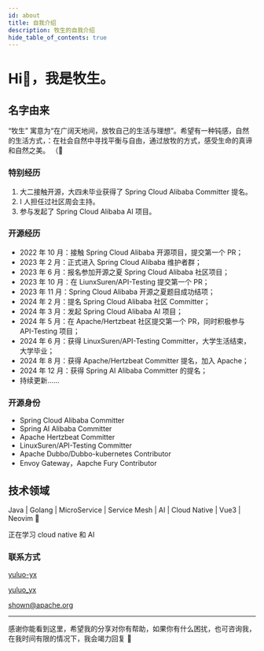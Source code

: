 ```yaml
---
id: about
title: 自我介绍
description: 牧生的自我介绍
hide_table_of_contents: true
---
```



# Hi👋，我是牧生。

## 名字由来

“牧生” 寓意为“在广阔天地间，放牧自己的生活与理想”。希望有一种钝感，自然的生活方式，：在社会自然中寻找平衡与自由，通过放牧的方式，感受生命的真谛和自然之美。 （🤔

### 特别经历

1. 大二接触开源，大四未毕业获得了 Spring Cloud Alibaba Committer 提名。
2. I 人担任过社区周会主持。
3. 参与发起了 Spring Cloud Alibaba AI 项目。

### 开源经历

- 2022 年 10 月：接触 Spring Cloud Alibaba 开源项目，提交第一个 PR；
- 2023 年 2 月：正式进入 Spring Cloud Alibaba 维护者群；
- 2023 年 6 月：报名参加开源之夏 Spring Cloud Alibaba 社区项目；
- 2023 年 10 月：在 LiunxSuren/API-Testing 提交第一个 PR；
- 2023 年 11 月：Spring Cloud Alibaba 开源之夏题目成功结项；
- 2024 年 2 月：提名 Spring Cloud Alibaba 社区 Committer；
- 2024 年 3 月：发起 Spring Cloud Alibaba AI 项目；
- 2024 年 5 月：在 Apache/Hertzbeat 社区提交第一个 PR，同时积极参与 API-Testing 项目；
- 2024 年 6 月：获得 LinuxSuren/API-Testing Committer，大学生活结束，大学毕业；
- 2024 年 8 月：获得 Apache/Hertzbeat Committer 提名，加入 Apache；
- 2024 年 12 月：获得 Spring AI Alibaba Committer 的提名；
- 持续更新......

### 开源身份

- Spring Cloud Alibaba Committer
- Spring AI Alibaba Committer
- Apache Hertzbeat Committer
- LinuxSuren/API-Testing Committer
- Apache Dubbo/Dubbo-kubernetes Contributor
- Envoy Gateway，Aapche Fury Contributor

## 技术领域

Java | Golang | MicroService | Service Mesh | AI | Cloud Native | Vue3 | Neovim 🚀

正在学习 cloud native 和 AI 

### 联系方式

<p style={{ display: 'flex', 'align-items': 'center', gap: '0.5rem' }}>
  <Icon icon="ri:github-line" width="20" height="20" />
  <a href={social.github.href} target="_blank">yuluo-yx</a>
</p>

<p style={{ display: 'flex', 'align-items': 'center', gap: '0.5rem' }}>
  <Icon icon="ri:twitter-x-line" width="20" height="20" />
  <a href={social.x.href} target="_blank">yuluo_yx</a>
</p>

<p style={{ display: 'flex', 'align-items': 'center', gap: '0.5rem' }}>
  <Icon icon="ri:mail-open-line" width="20" height="20" />
  <a href={social.email.href} target="_blank">shown@apache.org</a>
</p>

---

感谢你能看到这里，希望我的分享对你有帮助，如果你有什么困扰，也可咨询我，在我时间有限的情况下，我会竭力回复 🫡 

<Comment />
